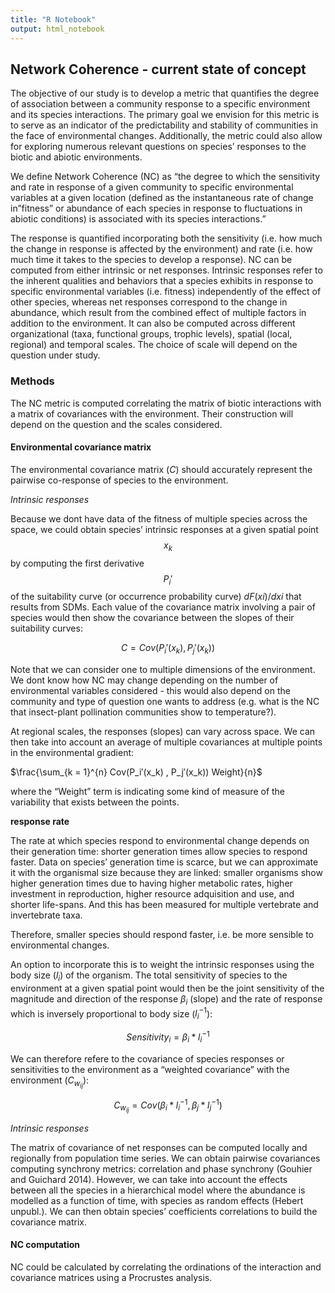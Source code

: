 ```yaml
---
title: "R Notebook"
output: html_notebook
---
```


## Network Coherence - current state of concept

The objective of our study is to develop a metric that quantifies the degree of association between a community response to a specific environment and its species interactions. The primary goal we envision for this metric is to serve as an indicator of the predictability and stability of communities in the face of environmental changes. Additionally, the metric could also allow for exploring numerous relevant questions on species' responses to the biotic and abiotic environments.

We define Network Coherence (NC) as "the degree to which the sensitivity and rate in response of a given community to specific environmental variables at a given location (defined as the instantaneous rate of change in"fitness" or abundance of each species in response to fluctuations in abiotic conditions) is associated with its species interactions."

The response is quantified incorporating both the sensitivity (i.e. how much the change in response is affected by the environment) and rate (i.e. how much time it takes to the species to develop a response). NC can be computed from either intrinsic or net responses. Intrinsic responses refer to the inherent qualities and behaviors that a species exhibits in response to specific environmental variables (i.e. fitness) independently of the effect of other species, whereas net responses correspond to the change in abundance, which result from the combined effect of multiple factors in addition to the environment. It can also be computed across different organizational (taxa, functional groups, trophic levels), spatial (local, regional) and temporal scales. The choice of scale will depend on the question under study.

### Methods

The NC metric is computed correlating the matrix of biotic interactions with a matrix of covariances with the environment. Their construction will depend on the question and the scales considered.

#### Environmental covariance matrix

The environmental covariance matrix ($C$) should accurately represent the pairwise co-response of species to the environment.


*Intrinsic responses*


Because we dont have data of the fitness of multiple species across the space, we could obtain species' intrinsic responses at a given spatial point $$x_k$$ by computing the first derivative $$P_i′$$ of the suitability curve (or occurrence probability curve) $dF(xi)/dxi$ that results from SDMs. Each value of the covariance matrix involving a pair of species would then show the covariance between the slopes of their suitability curves:

$$ C = Cov(P_i′(x_k) , P_j′(x_k))
 $$

Note that we can consider one to multiple dimensions of the environment. We dont know how NC may change depending on the number of environmental variables considered - this would also depend on the community and type of question one wants to address (e.g. what is the NC that insect-plant pollination communities show to temperature?).

At regional scales, the responses (slopes) can vary across space. We can then take into account an average of multiple covariances at multiple points in the environmental gradient:

$\frac{\sum_{k = 1}^{n} Cov(P_i′(x_k) , P_j′(x_k)) Weight}{n}$


where the "Weight" term is indicating some kind of measure of the variability that exists between the points.

**response rate**

The rate at which species respond to environmental change depends on their generation time: shorter generation times allow species to respond faster. Data on species' generation time is scarce, but we can approximate it with the organismal size because they are linked: smaller organisms show higher generation times due to having higher metabolic rates, higher investment in reproduction, higher resource adquisition and use, and shorter life-spans. And this has been measured for multiple vertebrate and invertebrate taxa.

Therefore, smaller species should respond faster, i.e. be more sensible to environmental changes.

An option to incorporate this is to weight the intrinsic responses using the body size ($l_i$) of the organism. The total sensitivity of species to the environment at a given spatial point would then be the joint sensitivity of the magnitude and direction of the response $\beta_i$ (slope) and the rate of response which is inversely proportional to body size ($l_i^{-1}$):

$$ Sensitivity_i = \beta_i * l_i^{-1} $$

We can therefore refere to the covariance of species responses or sensitivities to the environment as a "weighted covariance" with the environment ($C_{w_{ij}}$):


$$ C_{w_{ij}} = Cov (\beta_i * l_i^{-1}, \beta_j * l_j^{-1}) $$


*Intrinsic responses*

The matrix of covariance of net responses can be computed locally and regionally from population time series. We can obtain pairwise covariances computing synchrony metrics: correlation and phase synchrony (Gouhier and Guichard 2014). However, we can take into account the effects between all the species in a hierarchical model where the abundance is modelled as a function of time, with species as random effects (Hebert unpubl.). We can then obtain species' coefficients correlations to build the covariance matrix.



#### NC computation

NC could be calculated by correlating the ordinations of the interaction and covariance matrices using a Procrustes analysis.




